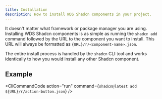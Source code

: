 ```yaml
---
title: Installation
description: How to install WDS Shadcn components in your project.
---
```



It doesn't matter what framework or package manager you are using. Installing WDS Shadcn components is as simple as running the `shadcn add` command followed by the URL to the component you want to install. This URL will always be formatted as <code>{URL}/r/\<component-name\>.json</code>.

The entire install process is handled by the `shadcn` CLI tool and works identically to how you would install any other Shadcn component.

## Example

<CliCommandCode
  action="run"
  command={`shadcn@latest add ${URL}/r/action-button.json`}
/>

